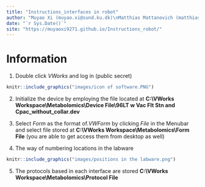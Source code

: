 ```yaml
--- 
title: "Instructions_interfaces in robot"
author: "Muyao Xi (muyao.xi@sund.ku.dk)\nMatthias Mattanovich (matthias.mattanovich@sund.ku.dk)"
date: "`r Sys.Date()`"
site: "https://muyaoxi9271.github.io/Instructions_robot/"
---
```


# Information 

1. Double click $VWorks$ and log in (public secret)

```r

knitr::include_graphics("images/icon of software.PNG")

```

2. Initialize the device by employing the file located at **C:\\VWorks Workspace\\Metabolomics\\Device File\96LT w Vac Flt Stn and Cpac_without_collar.dev**


3. Select $Form$ as the format of$.VWForm$ by clicking $File$ in the Menubar and select file stored at **C:\\VWorks Workspace\\Metabolomics\\Form File** (you are able to get access them from desktop as well)

4. The way of numbering locations in the labware

```r

knitr::include_graphics("images/positions in the labware.png")

```


5. The protocols based in each interface are stored **C:\\VWorks Workspace\\Metabolomics\\Protocol File**







